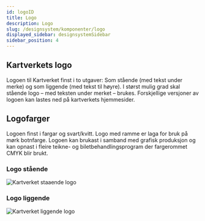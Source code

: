 ```yaml
---
id: logoID
title: Logo
description: Logo
slug: /designsystem/komponenter/logo
displayed_sidebar: designsystemSidebar
sidebar_position: 4
---
```


## Kartverkets logo

Logoen til Kartverket finst i to utgaver: Som stående (med tekst under merke) og som liggende (med tekst til høyre).
I størst mulig grad skal stående logo – med teksten under merket – brukes. Forskjellige versjoner av logoen kan lastes ned på kartverkets hjemmesider.

## Logofarger

Logoen finst i fargar og svart/kvitt. Logo med ramme er laga for bruk på mørk botnfarge.
Logoen kan brukast i samband med grafisk produksjon og kan opnast i fleire teikne- og biletbehandlingsprogram der fargerommet CMYK blir brukt.

### Logo stående
![Kartverket staaende logo](/img/logo/kartverket_staaende_web.svg)

### Logo liggende
![Kartverket liggende logo](/img/logo/kartverket_liggende_web.svg)